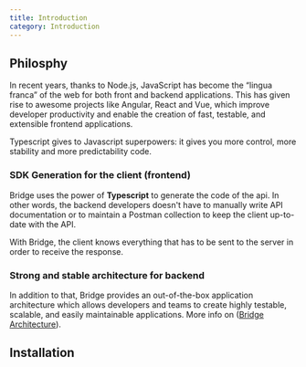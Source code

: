 ```yaml
---
title: Introduction
category: Introduction
---
```


## Philosphy

In recent years, thanks to Node.js, JavaScript has become the “lingua franca” of the web for both front and backend applications. This has given rise to awesome projects like Angular, React and Vue, which improve developer productivity and enable the creation of fast, testable, and extensible frontend applications.

Typescript gives to Javascript superpowers: it gives you more control, more stability and more predictability code.

### SDK Generation for the client (frontend)

Bridge uses the power of **Typescript** to generate the code of the api. In other words, the backend developers doesn't have to manually write API documentation or to maintain a Postman collection to keep the client up-to-date with the API.

With Bridge, the client knows everything that has to be sent to the server in order to receive the response.

### Strong and stable architecture for backend

In addition to that, Bridge provides an out-of-the-box application architecture which allows developers and teams to create highly testable, scalable, and easily maintainable applications. More info on ([Bridge Architecture](/documentation/code-generation)).

## Installation
